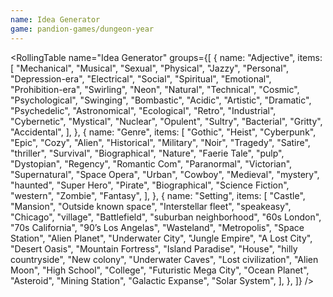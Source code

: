 ```yaml
---
name: Idea Generator
game: pandion-games/dungeon-year
---
```


<RollingTable
  name="Idea Generator"
  groups={[
    {
      name: "Adjective",
      items: [
        "Mechanical",
        "Musical",
        "Sexual",
        "Physical",
        "Jazzy",
        "Personal",
        "Depression-era",
        "Electrical",
        "Social",
        "Spiritual",
        "Emotional",
        "Prohibition-era",
        "Swirling",
        "Neon",
        "Natural",
        "Technical",
        "Cosmic",
        "Psychological",
        "Swinging",
        "Bombastic",
        "Acidic",
        "Artistic",
        "Dramatic",
        "Psychedelic",
        "Astronomical",
        "Ecological",
        "Retro",
        "Industrial",
        "Cybernetic",
        "Mystical",
        "Nuclear",
        "Opulent",
        "Sultry",
        "Bacterial",
        "Gritty",
        "Accidental",
      ],
    },
    {
      name: "Genre",
      items: [
        "Gothic",
        "Heist",
        "Cyberpunk",
        "Epic",
        "Cozy",
        "Alien",
        "Historical",
        "Military",
        "Noir",
        "Tragedy",
        "Satire",
        "thriller",
        "Survival",
        "Biographical",
        "Nature",
        "Faerie Tale",
        "pulp",
        "Dystopian",
        "Regency",
        "Romantic Com",
        "Paranormal",
        "Victorian",
        "Supernatural",
        "Space Opera",
        "Urban",
        "Cowboy",
        "Medieval",
        "mystery",
        "haunted",
        "Super Hero",
        "Pirate",
        "Biographical",
        "Science Fiction",
        "western",
        "Zombie",
        "Fantasy",
      ],
    },
    {
      name: "Setting",
      items: [
        "Castle",
        "Mansion",
        "Outside known space",
        "Interstellar fleet",
        "speakeasy",
        "Chicago",
        "village",
        "Battlefield",
        "suburban neighborhood",
        "60s London",
        "70s California",
        "90’s Los Angelas",
        "Wasteland",
        "Metropolis",
        "Space Station",
        "Alien Planet",
        "Underwater City",
        "Jungle Empire",
        "A Lost City",
        "Desert Oasis",
        "Mountain Fortress",
        "Island Paradise",
        "House",
        "hilly countryside",
        "New colony",
        "Underwater Caves",
        "Lost civilization",
        "Alien Moon",
        "High School",
        "College",
        "Futuristic Mega City",
        "Ocean Planet",
        "Asteroid",
        "Mining Station",
        "Galactic Expanse",
        "Solar System",
      ],
    },
  ]}
/>

